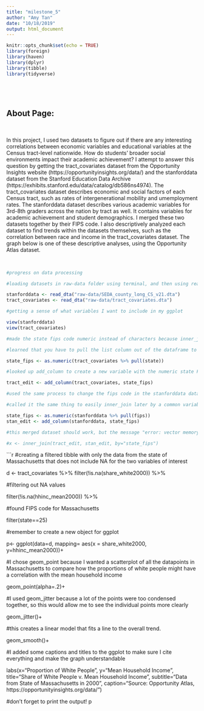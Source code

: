 ```yaml
---
title: "milestone_5"
author: "Amy Tan"
date: "10/18/2019"
output: html_document
---
```


```r
knitr::opts_chunk$set(echo = TRUE)
library(foreign)
library(haven)
library(dplyr)
library(tibble)
library(tidyverse)
```
<br>
---
About Page:
---
<br>

In this project, I used two datasets to figure out if there are any interesting correlations between economic variables and educational variables at the Census tract-level nationwide. How do students' broader social environments impact their academic achievement? I attempt to answer this question by getting the tract_covariates dataset from the Opportunity Insights website (https://opportunityinsights.org/data/) and the stanforddata dataset from the Stanford Education Data Archive (https://exhibits.stanford.edu/data/catalog/db586ns4974). The tract_covariates dataset describes economic and social factors of each Census tract, such as rates of intergenerational mobility and umemployment rates. The stanforddata dataset describes various academic variables for 3rd-8th graders across the nation by tract as well. It contains variables for academic achievement and student demographics. I merged these two datasets together by their FIPS code. I also descriptively analyzed each dataset to find trends within the datasets themselves, such as the correlation between race and income in the tract_covariates dataset. The graph below is one of these descriptive analyses, using the Opportunity Atlas dataset.

<br>
```r

#progress on data processing

#loading datasets in raw-data folder using terminal, and then using read_dta function for Stata files

stanforddata <- read_dta("raw-data/SEDA_county_long_CS_v21.dta")
tract_covariates <- read_dta("raw-data/tract_covariates.dta")

#getting a sense of what variables I want to include in my ggplot

view(stanforddata)
view(tract_covariates)
```

```r

#made the state fips code numeric instead of characters because inner_join doesn't work with characters

#learned that you have to pull the list column out of the dataframe to make it numeric

state_fips <- as.numeric(tract_covariates %>% pull(state))

#looked up add_column to create a new variable with the numeric state FIPS code

tract_edit <- add_column(tract_covariates, state_fips)

#used the same process to change the fips code in the stanforddata dataset to a numeric vector

#called it the same thing to easily inner_join later by a common variable name

state_fips <- as.numeric(stanforddata %>% pull(fips))
stan_edit <- add_column(stanforddata, state_fips)

#this merged dataset should work, but the message "error: vector memory exhausted (limit reached?)" showed up, figure out why later

#x <- inner_join(tract_edit, stan_edit, by="state_fips")

```

```r

#creating a filtered tibble with only the data from the state of Massachusetts that does not include NA for the two variables of interest

d <- tract_covariates %>%
  filter(!is.na(share_white2000)) %>%
  
  #filtering out NA values
  
  filter(!is.na(hhinc_mean2000)) %>%
  
  #found FIPS code for Massachusetts
  
  filter(state==25)

#remember to create a new object for ggplot

p<- ggplot(data=d, mapping= aes(x = share_white2000, y=hhinc_mean2000))+
  
#I chose geom_point because I wanted a scatterplot of all the datapoints in Massachusetts to compare how the proportions of white people might have a correlation with the mean household income
  
  geom_point(alpha=.2)+
  
#I used geom_jitter because a lot of the points were too condensed together, so this would allow me to see the individual points more clearly
  
  geom_jitter()+
  
#this creates a linear model that fits a line to the overall trend.
  
  geom_smooth()+
  
#I added some captions and titles to the ggplot to make sure I cite everything and make the graph understandable
  
  labs(x="Proportion of White People", y="Mean Household Income", title="Share of White People v. Mean Household Income", subtitle="Data from State of Massachusetts in 2000", caption="Source: Opportunity Atlas, https://opportunityinsights.org/data/")

#don't forget to print the output!
p
